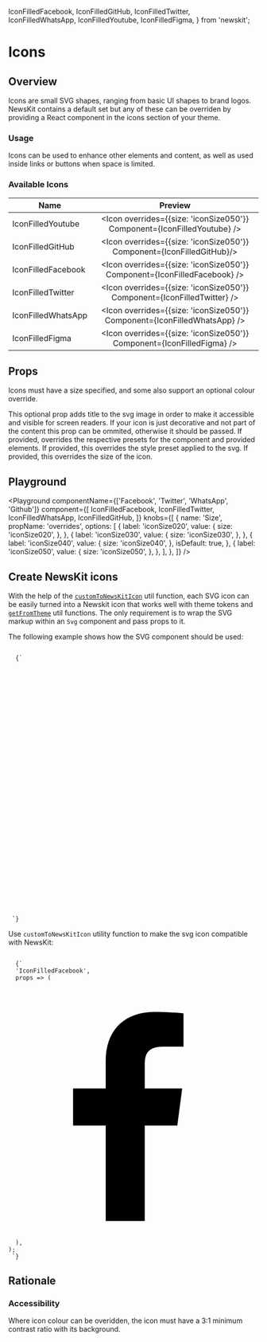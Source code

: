 
  IconFilledFacebook,
  IconFilledGitHub,
  IconFilledTwitter,
  IconFilledWhatsApp,
  IconFilledYoutube,
  IconFilledFigma,
} from 'newskit';


# Icons

## Overview

Icons are small SVG shapes, ranging from basic UI shapes to brand logos. NewsKit contains a default set but any of these can be overriden by providing a React component in the icons section of your theme.

### Usage

Icons can be used to enhance other elements and content, as well as used inside links or buttons when space is limited.

### Available Icons

| Name                   |                        Preview
| ---------------------- | :---------------------------------------------------------------------------: |
| IconFilledYoutube      |   <Icon overrides={{size: 'iconSize050'}} Component={IconFilledYoutube} />    |
| IconFilledGitHub       |   <Icon overrides={{size: 'iconSize050'}} Component={IconFilledGitHub}/>      |
| IconFilledFacebook     |   <Icon overrides={{size: 'iconSize050'}} Component={IconFilledFacebook} />   |
| IconFilledTwitter      |   <Icon overrides={{size: 'iconSize050'}} Component={IconFilledTwitter} />    |
| IconFilledWhatsApp     |   <Icon overrides={{size: 'iconSize050'}} Component={IconFilledWhatsApp} />   |
| IconFilledFigma        |   <Icon overrides={{size: 'iconSize050'}} Component={IconFilledFigma} />      |

## Props

Icons must have a size specified, and some also support an optional colour override.

<LegacyBlock marginTop="sizing040">
  <Prop name="title" type="string">
    This optional prop adds title to the svg image in order to make it
    accessible and visible for screen readers. If your icon is just decorative
    and not part of the content this prop can be ommited, otherwise it should be
    passed.
  </Prop>
  <Prop name="overrides" type="object">
    If provided, overrides the respective presets for the component and provided
    elements.
    <Prop name="stylePreset" type="MQ<string>">
      If provided, this overrides the style preset applied to the svg.
    </Prop>
    <Prop name="size" type="MQ<string>">
      If provided, this overrides the size of the icon.
    </Prop>
    <CommonLogicalMarginPropsMDX nested />
  </Prop>
</LegacyBlock>

## Playground

<Playground
  componentName={['Facebook', 'Twitter', 'WhatsApp', 'Github']}
  component={[
    IconFilledFacebook,
    IconFilledTwitter,
    IconFilledWhatsApp,
    IconFilledGitHub,
  ]}
  knobs={[
    {
      name: 'Size',
      propName: 'overrides',
      options: [
        {
          label: 'iconSize020',
          value: {
            size: 'iconSize020',
          },
        },
        {
          label: 'iconSize030',
          value: {
            size: 'iconSize030',
          },
        },
        {
          label: 'iconSize040',
          value: {
            size: 'iconSize040',
          },
          isDefault: true,
        },
        {
          label: 'iconSize050',
          value: {
            size: 'iconSize050',
          },
        },
      ],
    },
  ]}
/>

## Create NewsKit icons

With the help of the <a href="/components/utils/custom-to-newskit-icon">`customToNewsKitIcon`</a> util function, each SVG icon can be easily turned into a Newskit icon that works well
with theme tokens and <a href="/components/utils/get-from-theme">`getFromTheme`</a> util functions. The only requirement is to wrap the SVG markup within an `Svg` component and pass props to it.

The following example shows how the SVG component should be used:

<Code>
  {`
  <Svg {...props} viewBox="0 0 429 422">
    <g fill="none" fillRule="evenodd" transform="translate(-77.000000, -1738.000000) translate(77.000000, 1738.500000)">
      <circle cx="250.5" cy="242.5" r="178" style="mix-blend-mode:multiply"/>
      <circle cx="195" cy="195" r="195" style="mix-blend-mode:multiply"/>
    </g>
  </Svg>
 `}
</Code>

Use `customToNewsKitIcon` utility function to make the svg icon compatible with NewsKit:

<Code>
  {`
  'IconFilledFacebook',
  props => (
    <Svg {...props} viewBox="0 0 24 24">
      <path
        fillRule="nonzero"
        d="M13.0784931,22.2595724 L13.0784931,13.1365112 L16.2002321,13.1365112 L16.6676019,9.5811424 L13.0784931,9.5811424 L13.0784931,7.31114568 C13.0784931,6.28180493 13.3699223,5.58025387 14.8748197,5.58025387 L16.7941176,5.57938466 L16.7941176,2.39951562 C16.4620261,2.35634473 15.3227937,2.25957241 13.9973813,2.25957241 C11.2301818,2.25957241 9.33569472,3.916388 9.33569472,6.9592112 L9.33569472,9.58123898 L6.20588235,9.58123898 L6.20588235,13.1366078 L9.33559627,13.1366078 L9.33559627,22.2595724 L13.0784931,22.2595724 Z"
      />
    </Svg>
  ),
);
 `}
</Code>

## Rationale

### Accessibility

Where icon colour can be overidden, the icon must have a 3:1 minimum contrast ratio with its background.

